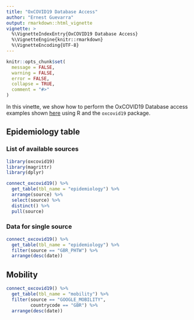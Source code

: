 ```yaml
---
title: "OxCOVID19 Database Access"
author: "Ernest Guevarra"
output: rmarkdown::html_vignette
vignette: >
  %\VignetteIndexEntry{OxCOVID19 Database Access}
  %\VignetteEngine{knitr::rmarkdown}
  %\VignetteEncoding{UTF-8}
---
```


```r
knitr::opts_chunk$set(
  message = FALSE,
  warning = FALSE,
  error = FALSE,
  collapse = TRUE,
  comment = "#>"
)
```

In this vinette, we show how to perform the OxCOVID19 Database access examples shown [here](https://github.com/covid19db/examples/blob/master/data-loading/data-access-postgresql.ipynb) using R and the `oxcovid19` package.

## Epidemiology table

### List of available sources

```r
library(oxcovid19)
library(magrittr)
library(dplyr)

connect_oxcovid19() %>%
  get_table(tbl_name = "epidemiology") %>%
  arrange(source) %>%
  select(source) %>%
  distinct() %>%
  pull(source)
```      

### Data for single source

```r
connect_oxcovid19() %>%
  get_table(tbl_name = "epidemiology") %>%
  filter(source == "GBR_PHTW") %>%
  arrange(desc(date))
```

## Mobility

```r
connect_oxcovid19() %>%
  get_table(tbl_name = "mobility") %>%
  filter(source == "GOOGLE_MOBILITY",
         countrycode == "GBR") %>%
  arrange(desc(date))
```
